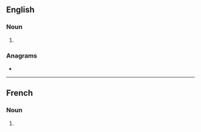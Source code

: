 ==English==

===Noun===
{{head|en|noun form}}

# {{plural of|en|absinthe}}

===Anagrams===
* {{anagrams|en|a=abehinsst|banishest}}

----

==French==

===Noun===
{{head|fr|noun plural form|g=f}}

# {{plural of|fr|absinthe}}